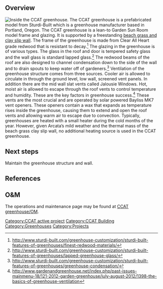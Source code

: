 
== Overview ==
[[File:CCAT greenhouse.jpg|thumb|right|alt=main image|Inside the CCAT greenhouse.]]
The CCAT greenhouse is a prefabricated model from Sturdi-Built which is a greenhouse manufacturer based in Portland, Oregon. The CCAT greenhouse is a lean-to Garden Sun Room model frame and glazing. It is supported by a freestanding [[CCAT_Beach_Grass_Clay_Slip_Wall| beach grass and clay slip wall]]. The frame of the greenhouse is made from Clear All Heart grade redwood that is resistant to decay.<ref>http://www.sturdi-built.com/greenhouse-customization/sturdi-built-features-of-greenhouses/finest-redwood-materials/</ref> The glazing in the greenhouse is of various types. The glass in the roof and door is tempered safety glass and the wall glass is standard lapped glass.<ref>http://www.sturdi-built.com/greenhouse-customization/sturdi-built-features-of-greenhouses/lapped-greenhouse-glass/</ref> The redwood beams of the roof are also designed to channel condensation down to the side of the wall and to drain spouts to keep water off of gardeners.<ref>http://www.sturdi-built.com/greenhouse-customization/sturdi-built-features-of-greenhouses/greenhouse-condensation/</ref> Ventilation of the greenhouse structure comes from three sources. Cooler air is allowed to circulate in through the ground level, low wall, screened vent panels. In addition there are the mid wall slat vents called Jalousie Windows. Hot, moist air is allowed to escape through the roof vents to control temperature and humidity. These are the key factors in greenhouse success.<ref>http://www.gardenandgreenhouse.net/index.php/past-issues-mainmenu-18/121-2012-garden-greenhouse/july-august-2012/1398-the-basics-of-greenhouse-ventilation</ref> These vents are the most crucial and are operated by solar powered Bayliss MK7 vent openers. These openers contain a wax that expands as temperature rises inside the greenhouse, causing them to extend and open the roof vents and allowing warm air to escape due to convection. Typically, greenhouses are heated with a small heater during the cold months of the year. However, given Arcata’s mild weather and the thermal mass of the beach grass clay slip wall, no additional heating source is used in the CCAT greenhouse. 


== Next steps ==

Maintain the greenhouse structure and wall.

== References ==

<references/>

== O&M ==

The operations and maintenance page may be found at [[CCAT greenhouse/OM]].

[[Category:CCAT active project]]
[[Category:CCAT Building]]
[[Category:Greenhouses]]
[[Category:Projects]]